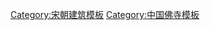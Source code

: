 {{Navbox
|listclass = hlist
|name = 禅院五山十刹
|image = [[File:Dharma wheel.svg|70px|汉传佛教]]
|title = [[宋朝]]禅院[[:s:佛學大辭典/支那十剎|五山十刹]]
|group1 = 五山
|list1 = 
* [[径山寺]]
* [[灵隐寺]]
* [[净慈寺]]
* [[天童寺]]
* [[阿育王寺]]
|group2 = 十刹
|list2 = 
* [[三天竺|法净禅寺]]
* [[万寿寺 (湖州)|护圣万寿寺]]
* [[灵谷寺|太平兴国寺]]
* 报恩光孝寺
* [[雪窦寺]]
* [[江心寺]]
* [[崇圣寺 (闽侯)|雪峰寺]]
* [[云黄山宝林寺]]
* [[云岩寺 (苏州)|雲严寺]]
* [[天台山國清寺|国清寺]]
}}<noinclude>
[[Category:宋朝建筑模板]]
[[Category:中国佛寺模板]]
</noinclude>